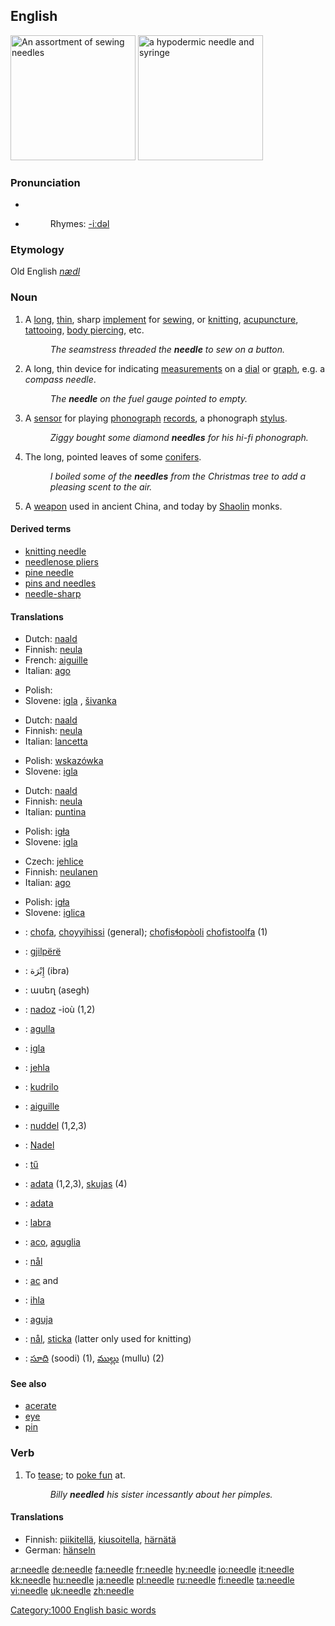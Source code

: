 {{wikipedia}}
==English==
[[Image:Needles_%28for_sewing%29.jpg|thumb|right|200px|An assortment of sewing needles]]
[[Image:Syringe_with_needle_and_needle_cap.jpeg|thumb|right|200px|a hypodermic needle and syringe]]
===Pronunciation===
*{{IPA|/'niː.dl//}} 
*{{audio|en-us-needle.ogg|Audio (US)}}
*:Rhymes: [[Rhymes:English:-iːdəl|-iːdəl]]


===Etymology===
Old English ''[[nædl]]''

===Noun===
{{en-noun}}
# A [[long]], [[thin]], sharp [[implement]] for [[sew]]ing, or [[knit]]ting, [[acupuncture]], [[tattoo]]ing, [[body piercing]], etc.
#:''The seamstress threaded the '''needle''' to sew on a button.''
# A long, thin device for indicating [[measurement]]s on a [[dial]] or [[graph]], e.g. a ''compass needle''.
#:''The '''needle''' on the fuel gauge pointed to empty.''
# A [[sensor]] for playing [[phonograph]] [[record]]s, a phonograph [[stylus]].
#:''Ziggy bought some diamond '''needles''' for his hi-fi phonograph.''
# The long, pointed leaves of some [[conifers]].
#:''I boiled some of the '''needles''' from the Christmas tree to add a pleasing scent to the air.''
# A [[weapon]] used in ancient China, and today by [[Shaolin]] monks.

====Derived terms====
*[[knitting needle]]
*[[needlenose pliers]]
*[[pine needle]]
*[[pins and needles]]
*[[needle-sharp]]

====Translations====
{{trans-top|implement for sewing etc.}}
*Dutch: [[naald]] {{f}}
*Finnish: [[neula]]
*French: [[aiguille]] {{f}}
*Italian: [[ago]] {{m}}
{{trans-mid}}
*Polish: {{igła}} {{f}}
*Slovene: [[igla]] {{f}}, [[šivanka]] {{f}}
{{trans-bottom}}

{{trans-top|indicating device}}
*Dutch: [[naald]] {{f}}
*Finnish: [[neula]]
*Italian: [[lancetta]] {{f}}
{{trans-mid}}
*Polish: [[wskazówka]] {{f}}
*Slovene: [[igla]] {{f}}
{{trans-bottom}}

{{trans-top|sensor phonograph stylus}}
*Dutch: [[naald]] {{f}}
*Finnish: [[neula]]
*Italian: [[puntina]] {{f}}
{{trans-mid}}
*Polish: [[igła]] {{f}}
*Slovene: [[igla]] {{f}}
{{trans-bottom}}

{{trans-top|leaf of conifer}}
*Czech: [[jehlice]] {{f}}
*Finnish: [[neulanen]]
*Italian: [[ago]] {{m}}
{{trans-mid}}
*Polish: [[igła]] {{f}}
*Slovene: [[iglica]] {{f}}
{{trans-bottom}}

{{trans-top|ancient Chinese weapon}}
{{trans-mid}}
{{trans-bottom}}

{{trans-top|translations to be checked}}
{{checktrans}}
*{{ttbc|Alabama}}: [[chofa]], [[choyyihissi]] (general); [[chofisɬopòoli]] [[chofistoolfa]] (1)
*{{ttbc|Albanian}}: [[gjilpërë]] {{f}}
*{{ttbc|Arabic}}: إِبْرَة (ibra)
*{{ttbc|Armenian}}: ասեղ (asegh)
*{{ttbc|Breton}}: [[nadoz]] {{f}} -ioù {{p}} (1,2)
*{{ttbc|Catalan}}: [[agulla]] {{f}}
*{{ttbc|Croatian}}: [[igla]] {{f}}
*{{ttbc|Czech}}: [[jehla]] {{f}}
*{{ttbc|Esperanto}}: [[kudrilo]]
*{{ttbc|French}}: [[aiguille]] {{f}}
*{{ttbc|Frisian}}: [[nuddel]] (1,2,3)
*{{ttbc|German}}: [[Nadel]] {{f}}
*{{ttbc|Hungarian}}: [[tű]]
*{{ttbc|Latvian}}: [[adata]] {{f}} (1,2,3), [[skujas]] {{f}} {{p}} (4)
*{{ttbc|Lithuanian}}: [[adata]] {{f}}
*{{ttbc|Maltese}}: [[labra]]
*{{ttbc|Neapolitan}}: [[aco]], [[aguglia]]
*{{ttbc|Norwegian}}: [[nål]]
*{{ttbc|Romanian}}: [[ac]] {{f}} and {{m}}
*{{ttbc|Slovak}}: [[ihla]] {{f}}
*{{ttbc|Spanish}}: [[aguja]] {{f}}
*{{ttbc|Swedish}}: [[nål]], [[sticka]] (latter only used for knitting)
*{{ttbc|Telugu}}: [[సూది]] (soodi) (1), [[ముల్లు]] (mullu) (2)
{{trans-bottom}}

====See also====
*[[acerate]]
*[[eye]]
*[[pin]]

===Verb===
{{en-verb|needl|ing}}
#{{transitive}} To [[tease]]; to [[poke fun]] at.
#:''Billy '''needled''' his sister incessantly about her pimples.''

====Translations====
{{trans-top|to tease}}
*Finnish: [[piikitellä]], [[kiusoitella]], [[härnätä]]
*German: [[hänseln]]
{{trans-mid}}
{{trans-bottom}}

[[Category:1000 English basic words]]

[[ar:needle]]
[[de:needle]]
[[fa:needle]]
[[fr:needle]]
[[hy:needle]]
[[io:needle]]
[[it:needle]]
[[kk:needle]]
[[hu:needle]]
[[ja:needle]]
[[pl:needle]]
[[ru:needle]]
[[fi:needle]]
[[ta:needle]]
[[vi:needle]]
[[uk:needle]]
[[zh:needle]]